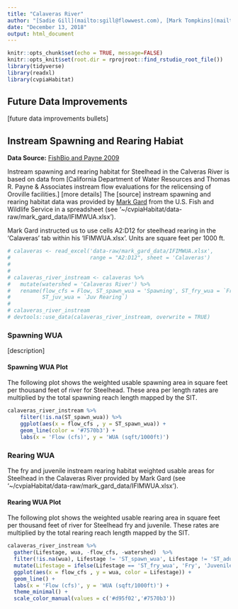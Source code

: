 ```yaml
---
title: "Calaveras River"
author: "[Sadie Gill](mailto:sgill@flowwest.com), [Mark Tompkins](mailto:mtompkins@flowwest.com)"
date: "December 13, 2018"
output: html_document
---
```


```r
knitr::opts_chunk$set(echo = TRUE, message=FALSE)
knitr::opts_knit$set(root.dir = rprojroot::find_rstudio_root_file())
library(tidyverse)
library(readxl)
library(cvpiaHabitat)
```
## Future Data Improvements
[future data improvements bullets]

## Instream Spawning and Rearing Habiat

**Data Source:** 
[FishBio and Payne 2009](https://s3-us-west-2.amazonaws.com/cvpiahabitat-r-package/cvpia-sit-model-inputs/FishBio_Payne2009_CalaverasInstreamFlowStudy.pdf) 

Instream spawning and rearing habitat for Steelhead in the Calveras River is based on data from [California Department of Water Resources and Thomas R. Payne & Associates instream flow evaluations for the relicensing of Oroville facilities.] [more details] The [source] instream spawning and rearing habitat data was provided by [Mark Gard](mailto:mark_gard@fws.gov) from the U.S. Fish and Wildlife Service in a spreadsheet (see '~/cvpiaHabitat/data-raw/mark_gard_data/IFIMWUA.xlsx').

Mark Gard instructed us to use cells A2:D12 for steelhead rearing in the 'Calaveras' tab within his 'IFIMWUA.xlsx'. Units are square feet per 1000 ft.

```r

# calaveras <- read_excel('data-raw/mark_gard_data/IFIMWUA.xlsx', 
#                         range = "A2:D12", sheet = 'Calaveras') 
# 
# 
# calaveras_river_instream <- calaveras %>% 
#   mutate(watershed = 'Calaveras River') %>% 
#   rename(flow_cfs = Flow, ST_spawn_wua = 'Spawning', ST_fry_wua = `Fry Rearing`,
#          ST_juv_wua = `Juv Rearing`)
# 
# calaveras_river_instream
# devtools::use_data(calaveras_river_instream, overwrite = TRUE)
```

### Spawning WUA 
[description]

#### Spawning WUA Plot
The following plot shows the weighted usable spawning area in square feet per thousand feet of river for Steelhead. These area per length rates are multiplied by the total spawning reach length mapped by the SIT. 

``` r
calaveras_river_instream %>% 
    filter(!is.na(ST_spawn_wua)) %>%
    ggplot(aes(x = flow_cfs , y = ST_spawn_wua)) +
    geom_line(color = '#7570b3') +
    labs(x = 'Flow (cfs)', y = 'WUA (sqft/1000ft)')
```

### Rearing WUA
The fry and juvenile instream rearing habitat weighted usable areas for Steelhead in the Calaveras River provided by Mark Gard (see '~/cvpiaHabitat/data-raw/mark_gard_data/IFIMWUA.xlsx').  

#### Rearing WUA Plot

The following plot shows the weighted usable rearing area in square feet per thousand feet of river for Steelhead fry and juvenile. These rates are multiplied by the total rearing reach length mapped by the SIT. 
``` r
calaveras_river_instream %>% 
  gather(Lifestage, wua, -flow_cfs, -watershed)  %>% 
  filter(!is.na(wua), Lifestage != 'ST_spawn_wua', Lifestage != 'ST_adult_wua') %>%
  mutate(Lifestage = ifelse(Lifestage == 'ST_fry_wua', 'Fry', 'Juvenile')) %>% 
  ggplot(aes(x = flow_cfs , y = wua, color = Lifestage)) +
  geom_line() +
  labs(x = 'Flow (cfs)', y = 'WUA (sqft/1000ft)') +
  theme_minimal() + 
  scale_color_manual(values = c('#d95f02','#7570b3'))
```


